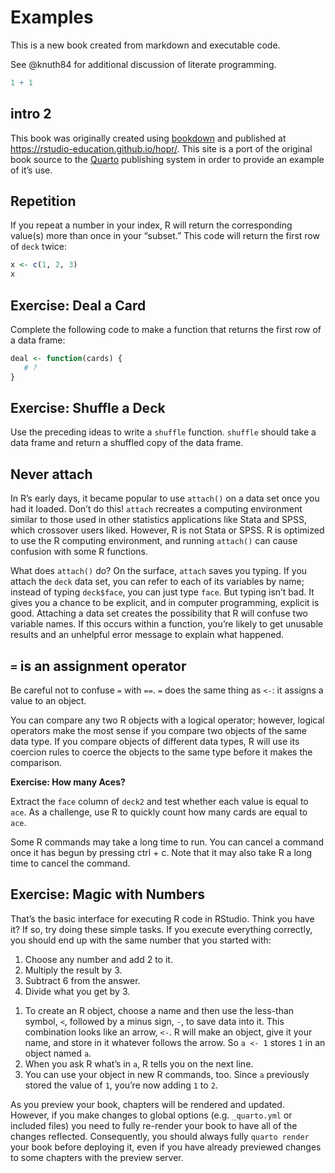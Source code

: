 # Examples

This is a new book created from markdown and executable code.

See @knuth84 for additional discussion of literate programming.

```r
1 + 1
```

## intro 2

```{=tex}
\colorbox{blue!10}{
  \begin{minipage}[t]{1.0\textwidth}
  \textbf{\textcolor{brown}{Note}}
 Not all functions have (or require) arguments.
  \end{minipage}
}
```
::: {.callout-note appearance="simple"}
This book was originally created using [bookdown](https://bookdown.org) and published at <https://rstudio-education.github.io/hopr/>. This site is a port of the original book source to the [Quarto](https://quarto.org) publishing system in order to provide an example of it's use.
:::

::: callout-tip
## Repetition

If you repeat a number in your index, R will return the corresponding value(s) more than once in your "subset." This code will return the first row of `deck` twice:

``` r
x <- c(1, 2, 3)
x
```
:::

::: callout
## Exercise: Deal a Card

Complete the following code to make a function that returns the first row of a data frame:

``` r
deal <- function(cards) {
   # ?
}
```
:::

::: callout
## Exercise: Shuffle a Deck

Use the preceding ideas to write a `shuffle` function. `shuffle` should take a data frame and return a shuffled copy of the data frame.
:::

::: callout-important
## Never attach

In R's early days, it became popular to use `attach()` on a data set once you had it loaded. Don't do this! `attach` recreates a computing environment similar to those used in other statistics applications like Stata and SPSS, which crossover users liked. However, R is not Stata or SPSS. R is optimized to use the R computing environment, and running `attach()` can cause confusion with some R functions.

What does `attach()` do? On the surface, `attach` saves you typing. If you attach the `deck` data set, you can refer to each of its variables by name; instead of typing `deck$face`, you can just type `face`. But typing isn't bad. It gives you a chance to be explicit, and in computer programming, explicit is good. Attaching a data set creates the possibility that R will confuse two variable names. If this occurs within a function, you're likely to get unusable results and an unhelpful error message to explain what happened.
:::

::: callout-warning
## `=` is an assignment operator

Be careful not to confuse `=` with `==`. `=` does the same thing as `<-`: it assigns a value to an object.
:::

You can compare any two R objects with a logical operator; however, logical operators make the most sense if you compare two objects of the same data type. If you compare objects of different data types, R will use its coercion rules to coerce the objects to the same type before it makes the comparison.

**Exercise: How many Aces?**

::: callout
Extract the `face` column of `deck2` and test whether each value is equal to `ace`. As a challenge, use R to quickly count how many cards are equal to `ace`.
:::

::: {.callout-important caption="Cancelling commands"}
Some R commands may take a long time to run. You can cancel a command once it has begun by pressing ctrl + c. Note that it may also take R a long time to cancel the command.
:::

::: {.callout caption="Exercise: Magic with Numbers"}
## Exercise: Magic with Numbers

That's the basic interface for executing R code in RStudio. Think you have it? If so, try doing these simple tasks. If you execute everything correctly, you should end up with the same number that you started with:

1.  Choose any number and add 2 to it.
2.  Multiply the result by 3.
3.  Subtract 6 from the answer.
4.  Divide what you get by 3.
:::

::: {.callout-note caption="What just happened?"}
1.  To create an R object, choose a name and then use the less-than symbol, `<`, followed by a minus sign, `-`, to save data into it. This combination looks like an arrow, `<-`. R will make an object, give it your name, and store in it whatever follows the arrow. So `a <- 1` stores `1` in an object named `a`.
2.  When you ask R what's in `a`, R tells you on the next line.
3.  You can use your object in new R commands, too. Since `a` previously stored the value of `1`, you're now adding `1` to `2`.
:::

::: callout-important
As you preview your book, chapters will be rendered and updated. However, if you make changes to global options (e.g. `_quarto.yml` or included files) you need to fully re-render your book to have all of the changes reflected. Consequently, you should always fully `quarto render` your book before deploying it, even if you have already previewed changes to some chapters with the preview server.
:::
